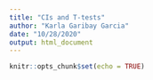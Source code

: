 ```yaml
---
title: "CIs and T-tests"
author: "Karla Garibay Garcia"
date: "10/28/2020"
output: html_document
---
```


```r
knitr::opts_chunk$set(echo = TRUE)
```

